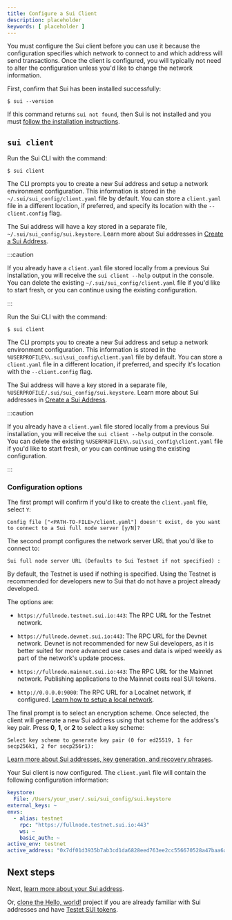 ```yaml
---
title: Configure a Sui Client
description: placeholder
keywords: [ placeholder ]
---
```


You must configure the Sui client before you can use it because the configuration specifies which network to connect to and which address will send transactions. Once the client is configured, you will typically not need to alter the configuration unless you'd like to change the network information. 

<Tabs className="tabsHeadingCentered--small">
<TabItem value="prereq" label="Prerequisites">

First, confirm that Sui has been installed successfully:

```
$ sui --version
```

If this command returns `sui not found`, then Sui is not installed and you must [follow the installation instructions](/guides/developer/getting-started/sui-install.mdx).

</TabItem>
</Tabs>

## `sui client` 

<Tabs>

<TabItem label="macOS/Linux" value="macos-linux">

Run the Sui CLI with the command:

```
$ sui client
```

The CLI prompts you to create a new Sui address and setup a network environment configuration. This information is stored in the `~/.sui/sui_config/client.yaml` file by default. You can store a `client.yaml` file in a different location, if preferred, and specify its location with the `--client.config` flag. 

The Sui address will have a key stored in a separate file, `~/.sui/sui_config/sui.keystore`. Learn more about Sui addresses in [Create a Sui Address](/guides/developer/getting-started/get-address.mdx).

:::caution 

If you already have a `client.yaml` file stored locally from a previous Sui installation, you will receive the `sui client --help` output in the console. You can delete the existing `~/.sui/sui_config/client.yaml` file if you'd like to start fresh, or you can continue using the existing configuration. 

:::

</TabItem>

<TabItem label="Windows" value="windows">

Run the Sui CLI with the command:

```
$ sui client
```

The CLI prompts you to create a new Sui address and setup a network environment configuration. This information is stored in the `%USERPROFILE%\.sui\sui_config\client.yaml` file by default. You can store a `client.yaml` file in a different location, if preferred, and specify it's location with the `--client.config` flag. 

The Sui address will have a key stored in a separate file, `%USERPROFILE/.sui/sui_config/sui.keystore`. Learn more about Sui addresses in [Create a Sui Address](/guides/developer/getting-started/get-address.mdx).

:::caution

If you already have a `client.yaml` file stored locally from a previous Sui installation, you will receive the `sui client --help` output in the console. You can delete the existing `%USERPROFILE%\.sui\sui_config\client.yaml` file if you'd like to start fresh, or you can continue using the existing configuration. 

:::

</TabItem>
</Tabs>


### Configuration options

The first prompt will confirm if you'd like to create the `client.yaml` file, select `Y`:

```
Config file ["<PATH-TO-FILE>/client.yaml"] doesn't exist, do you want to connect to a Sui full node server [y/N]?
```

The second prompt configures the network server URL that you'd like to connect to:

```
Sui full node server URL (Defaults to Sui Testnet if not specified) :
```

By default, the Testnet is used if nothing is specified. Using the Testnet is recommended for developers new to Sui that do not have a project already developed. 

The options are:

- `https://fullnode.testnet.sui.io:443`: The RPC URL for the Testnet network.

- `https://fullnode.devnet.sui.io:443`: The RPC URL for the Devnet network. Devnet is not recommended for new Sui developers, as it is better suited for more advanced use cases and data is wiped weekly as part of the network's update process.

- `https://fullnode.mainnet.sui.io:443`: The RPC URL for the Mainnet network. Publishing applications to the Mainnet costs real SUI tokens. 

- `http://0.0.0.0:9000`: The RPC URL for a Localnet network, if configured. [Learn how to setup a local network](/guides/developer/sui-101/local-network.mdx).

<ImportContent source="data-wipe.mdx" mode="snippet" />

The final prompt is to select an encryption scheme. Once selected, the client will generate a new Sui address using that scheme for the address's key pair. Press **0**, **1**, or **2** to select a key scheme:

```
Select key scheme to generate key pair (0 for ed25519, 1 for secp256k1, 2 for secp256r1):
```

<ImportContent source="crypto-schemes.mdx" mode="snippet" />

[Learn more about Sui addresses, key generation, and recovery phrases](/guides/developer/getting-started/get-address.mdx).

Your Sui client is now configured. The `client.yaml` file will contain the following configuration information:

```yaml
keystore:
  File: /Users/your_user/.sui/sui_config/sui.keystore
external_keys: ~
envs:
  - alias: testnet
    rpc: "https://fullnode.testnet.sui.io:443"
    ws: ~
    basic_auth: ~
active_env: testnet
active_address: "0x7df01d3935b7ab3cd1da6828eed763ee2cc556670528a47baa6af8c251866e48"
```

## Next steps 

Next, [learn more about your Sui address](/guides/developer/getting-started/get-address.mdx).

Or, [clone the Hello, world!](/guides/developer/getting-started/hello-world.mdx) project if you are already familiar with Sui addresses and have [Testet SUI tokens](/guides/developer/getting-started/get-coins.mdx).


